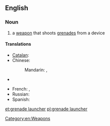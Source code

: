 ==English==
{{wikipedia}}

===Noun===
{{en-noun|head=[[grenade]] [[launcher]]}}

# a [[weapon]] that shoots [[grenades]] from a device

====Translations====
{{trans-top|weapon that shoots grenades}}
* [[Catalan]]: {{t|ca|llançagranades|m}}
* Chinese:
*: Mandarin: {{t|zh|榴彈發射器|sc=Hani}}, {{t|zh|榴弹发射器|tr=liúdàn fāshèqì|sc=Hani}}
* {{trreq|Finnish}}
{{trans-mid}}
* French: {{t|fr|lance-grenade|m}}, {{t|fr|lance-grenades|m}}
* Russian: {{t-|ru|гранатомёт|m|tr=granatomjót}}
* Spanish: {{t|es|lanzagranadas|m}}
{{trans-bottom}}

[[Category:en:Weapons]]

[[et:grenade launcher]]
[[pl:grenade launcher]]